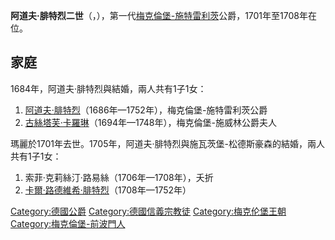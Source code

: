 {{Multiple issues|
{{Expand language|1=en|time=2021-01-23T09:19:53+00:00}}
{{Unreferenced|time=2021-01-23T09:19:53+00:00}}
}}
{{Infobox noble
| name        = 阿道夫·腓特烈二世
| image       = Adolf Friedrich II duke of Mecklenburg-Strelitz.jpg
| succession  = 梅克倫堡-施特雷利茨公爵
| reign       = 1701年 — 1708年
| successor   = [[阿道夫·腓特烈三世|阿道夫·腓特烈三世]]
| birth_date  = {{Birth date|1658|10|19}}
| birth_place = [[格拉博|格拉博]]
| death_date  = {{Death date and age|1708|5|12|1658|10|19}}
| noble family= [[梅克倫堡王朝|梅克倫堡王朝]]
| father      = [[阿道夫·腓特烈一世|阿道夫·腓特烈一世]]
| mother      = 瑪麗亞·卡塔里娜
| religion    = [[信義宗|信義宗]]
}}
'''阿道夫·腓特烈二世'''（{{lang-de|Adolf Friedrich II.}}，{{bd|1658年|10月19日|1708年|5月12日}}），第一代[[梅克倫堡-施特雷利茨|梅克倫堡-施特雷利茨]]公爵，1701年至1708年在位。

== 家庭 ==
1684年，阿道夫·腓特烈與{{link-fr|梅克倫堡-居斯特羅的瑪麗|Marie de Mecklembourg-Güstrow}}結婚，兩人共有1子1女：
# [[阿道夫·腓特烈三世|阿道夫·腓特烈]]（1686年—1752年），梅克倫堡-施特雷利茨公爵
# [[古絲塔芙·卡羅琳_(梅克倫堡-施特雷利茨)|古絲塔芙·卡羅琳]]（1694年—1748年），梅克倫堡-施威林公爵夫人

瑪麗於1701年去世。1705年，阿道夫·腓特烈與施瓦茨堡-松德斯豪森的{{link-fr|克莉絲蒂安妮·艾蜜莉|Christiane-Émilie de Schwarzbourg-Sondershausen}}結婚，兩人共有1子1女：
# 索菲·克莉絲汀·路易絲（1706年—1708年），夭折
# [[卡爾·路德維希·腓特烈|卡爾·路德維希·腓特烈]]（1708年—1752年）

[[Category:德國公爵|Category:德國公爵]]
[[Category:德國信義宗教徒|Category:德國信義宗教徒]]
[[Category:梅克伦堡王朝|Category:梅克伦堡王朝]]
[[Category:梅克倫堡-前波門人|Category:梅克倫堡-前波門人]]